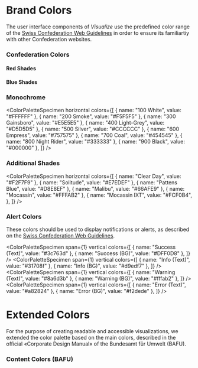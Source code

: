 
# Brand Colors

The user interface components of _Visualize_ use the predefined color range of the [Swiss Confederation Web Guidelines](https://swiss.github.io/styleguide/en/general.html#02-general-02-colors) in order to ensure its familiartiy with other Confederation websites.

### Confederation Colors

#### Red Shades

<ColorSpecimen name="Venetian Red" value="#DC0018" span={2} />
<ColorSpecimen name="Red" value="#F7001D" span={2} />

#### Blue Shades

<ColorSpecimen name="Cerulean" value="#006699" span={2} />
<ColorSpecimen name="Cerulean (Hover)" value="#005580" span={2} />

### Monochrome

<ColorPaletteSpecimen
  horizontal
  colors={[
    { name: "100 White", value: "#FFFFFF" },
    { name: "200 Smoke", value: "#F5F5F5" },
    { name: "300 Gainsboro", value: "#E5E5E5" },
    { name: "400 Light-Grey", value: "#D5D5D5" },
    { name: "500 Silver", value: "#CCCCCC" },
    { name: "600 Empress", value: "#757575" },
    { name: "700 Coal", value: "#454545" },
    { name: "800 Night Rider", value: "#333333" },
    { name: "900 Black", value: "#000000" },
  ]}
/>

### Additional Shades

<ColorPaletteSpecimen
  horizontal
  colors={[
    { name: "Clear Day", value: "#F2F7F9" },
    { name: "Solitude", value: "#E7EDEF" },
    { name: "Pattens Blue", value: "#D8E8EF" },
    { name: "Malibu", value: "#66AFE9" },
    { name: "Mocassin", value: "#FFFAB2" },
    {
      name: "Mocassin IXT",
      value: "#FCF0B4",
    },
  ]}
/>

### Alert Colors

These colors should be used to display notifications or alerts, as described on the [Swiss Confederation Web Guidelines](https://swiss.github.io/styleguide/en/widgets.html).

<ColorPaletteSpecimen
  span={1}
  vertical
  colors={[
    { name: "Success (Text)", value: "#3c763d" },
    { name: "Success (BG)", value: "#DFF0D8" },
  ]}
/>
<ColorPaletteSpecimen
  span={1}
  vertical
  colors={[
    { name: "Info (Text)", value: "#31708f" },
    { name: "Info (BG)", value: "#d9edf7" },
  ]}
/>
<ColorPaletteSpecimen
  span={1}
  vertical
  colors={[
    { name: "Warning (Text)", value: "#8a6d3b" },
    { name: "Warning (BG)", value: "#fffab2" },
  ]}
/>
<ColorPaletteSpecimen
  span={1}
  vertical
  colors={[
    { name: "Error (Text)", value: "#a82824" },
    { name: "Error (BG)", value: "#f2dede" },
  ]}
/>

# Extended Colors

For the purpose of creating readable and accessible visualizations, we extended the color palette based on the main colors, described in the official «Corporate Design Manual» of the Bundesamt für Umwelt (BAFU).

### Content Colors (BAFU)

<ColorSpecimen name="Chardonnay" value="#F9C16E" span={1} />
<ColorSpecimen name="Sun" value="#F38B3C" span={1} />
<ColorSpecimen name="St Tropaz" value="#375172" span={1} />
<ColorSpecimen name="Light Blue" value="#62A8E5" span={1} />
<ColorSpecimen name="Summer Sky" value="#32B8DF" span={1} />
<ColorSpecimen name="Dark Cyan" value="#008F85" span={1} />
<ColorSpecimen name="Silver Tree" value="#6ECD9C" span={1} />
<ColorSpecimen name="Olivine" value="#93B479" span={1} />
<ColorSpecimen name="Red Damask" value="#C97146" span={1} />
<ColorSpecimen name="Taupe" value="#8D5A54" span={1} />
